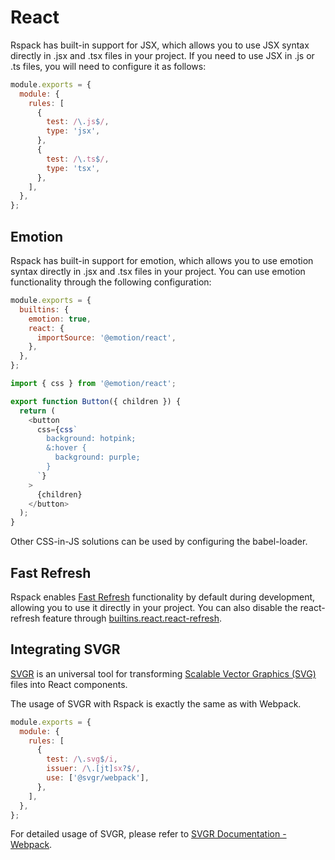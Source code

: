 # React

Rspack has built-in support for JSX, which allows you to use JSX syntax directly in .jsx and .tsx files in your project. If you need to use JSX in .js or .ts files, you will need to configure it as follows:

```js title=rspack.config.js
module.exports = {
  module: {
    rules: [
      {
        test: /\.js$/,
        type: 'jsx',
      },
      {
        test: /\.ts$/,
        type: 'tsx',
      },
    ],
  },
};
```

## Emotion

Rspack has built-in support for emotion, which allows you to use emotion syntax directly in .jsx and .tsx files in your project. You can use emotion functionality through the following configuration:

```js title=rspack.config.js
module.exports = {
  builtins: {
    emotion: true,
    react: {
      importSource: '@emotion/react',
    },
  },
};
```

```js title=src/index.tsx
import { css } from '@emotion/react';

export function Button({ children }) {
  return (
    <button
      css={css`
        background: hotpink;
        &:hover {
          background: purple;
        }
      `}
    >
      {children}
    </button>
  );
}
```

Other CSS-in-JS solutions can be used by configuring the babel-loader.

## Fast Refresh

Rspack enables [Fast Refresh](https://reactnative.dev/docs/fast-refresh) functionality by default during development, allowing you to use it directly in your project. You can also disable the react-refresh feature through [builtins.react.react-refresh](config/builtins#builtinsreact).

## Integrating SVGR

[SVGR](https://react-svgr.com/) is an universal tool for transforming [Scalable Vector Graphics (SVG)](https://en.wikipedia.org/wiki/SVG) files into React components.

The usage of SVGR with Rspack is exactly the same as with Webpack.

```js title=rspack.config.js
module.exports = {
  module: {
    rules: [
      {
        test: /\.svg$/i,
        issuer: /\.[jt]sx?$/,
        use: ['@svgr/webpack'],
      },
    ],
  },
};
```

For detailed usage of SVGR, please refer to [SVGR Documentation - Webpack](https://react-svgr.com/docs/webpack/).
